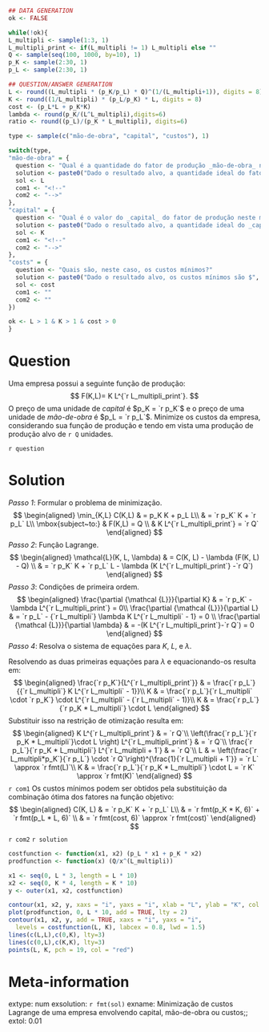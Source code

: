 ```r
## DATA GENERATION
ok <- FALSE

while(!ok){
L_multipli <- sample(1:3, 1)
L_multipli_print <- if(L_multipli != 1) L_multipli else "" 
Q <- sample(seq(100, 1000, by=10), 1)
p_K <- sample(2:30, 1)
p_L <- sample(2:30, 1)

## QUESTION/ANSWER GENERATION
L <- round((L_multipli * (p_K/p_L) * Q)^(1/(L_multipli+1)), digits = 8)
K <- round((1/L_multipli) * (p_L/p_K) * L, digits = 8)
cost <- (p_L*L + p_K*K)
lambda <- round(p_K/(L^L_multipli),digits=6)
ratio <- round((p_L)/(p_K * L_multipli), digits=6)

type <- sample(c("mão-de-obra", "capital", "custos"), 1)

switch(type,
"mão-de-obra" = {
  question <- "Qual é a quantidade do fator de produção _mão-de-obra_ neste mínimo?"
  solution <- paste0("Dado o resultado alvo, a quantidade ideal do fator de produção _mão-de-obra_ é $L = ", fmt(L), "$.")
  sol <- L
  com1 <- "<!--"
  com2 <- "-->"
},
"capital" = {
  question <- "Qual é o valor do _capital_ do fator de produção neste mínimo?"
  solution <- paste0("Dado o resultado alvo, a quantidade ideal do _capital_ do fator de produção é $K = ", fmt(K), "$.")
  sol <- K
  com1 <- "<!--"
  com2 <- "-->"
},
"costs" = {
  question <- "Quais são, neste caso, os custos mínimos?"
  solution <- paste0("Dado o resultado alvo, os custos mínimos são $", fmt(cost), "$.")
  sol <- cost
  com1 <- ""
  com2 <- ""
})

ok <- L > 1 & K > 1 & cost > 0
}
```

Question
========

Uma empresa possui a seguinte função de produção:
$$
F(K,L)= K L^{`r L_multipli_print`}.
$$
O preço de uma unidade de _capital_ é $p_K = `r p_K`$ 
e o preço de uma unidade de _mão-de-obra_ é $p_L = `r p_L`$.
Minimize os custos da empresa, considerando sua função de produção e tendo em vista uma produção de produção alvo de `r Q` unidades.

`r question`

Solution
========
_Passo 1_: Formular o problema de minimização.
$$
\begin{aligned}
\min_{K,L} C(K,L) & = p_K K + p_L L\\
 & = `r p_K` K + `r p_L` L\\
\mbox{subject~to:} &  F(K,L) = Q \\
& K L^{`r L_multipli_print`} = `r Q` 
\end{aligned}
$$
_Passo 2_: Função Lagrange.
$$
\begin{aligned}
\mathcal{L}(K, L, \lambda) & = C(K, L) - \lambda (F(K, L) - Q) \\
  & = `r p_K` K + `r p_L` L - \lambda (K L^{`r L_multipli_print`} -`r Q`)
\end{aligned}
$$
_Passo 3_: Condições de primeira ordem.
$$
\begin{aligned}
\frac{\partial {\mathcal {L}}}{\partial K} & = `r p_K` - \lambda L^{`r L_multipli_print`} = 0\\
\frac{\partial {\mathcal {L}}}{\partial L} & = `r p_L` - {`r L_multipli`} \lambda K L^{`r L_multipli` - 1} = 0 \\
\frac{\partial {\mathcal {L}}}{\partial \lambda} & = -(K L^{`r L_multipli_print`}-`r Q`) = 0
\end{aligned}
$$
_Passo 4_: Resolva o sistema de equações para $K$, $L$, e $\lambda$.

Resolvendo as duas primeiras equações para $\lambda$ e equacionando-os resulta em:
$$
\begin{aligned}
\frac{`r p_K`}{L^{`r L_multipli_print`}} & = \frac{`r p_L`}{{`r L_multipli`} K L^{`r L_multipli` - 1}}\\
K & = \frac{`r p_L`}{`r L_multipli` \cdot `r p_K`} \cdot L^{`r L_multipli` - (`r L_multipli` - 1)}\\
K & = \frac{`r p_L`}{`r p_K * L_multipli`} \cdot L
\end{aligned}
$$
Substituir isso na restrição de otimização resulta em:
$$
\begin{aligned}
K L^{`r L_multipli_print`} & = `r Q`\\
\left(\frac{`r p_L`}{`r p_K * L_multipli`}\cdot L \right) L^{`r L_multipli_print`} & = `r Q`\\
\frac{`r p_L`}{`r p_K * L_multipli`} L^{`r L_multipli + 1`} & = `r Q`\\
L & = \left(\frac{`r L_multipli*p_K`}{`r p_L`} \cdot `r Q`\right)^{\frac{1}{`r L_multipli + 1`}} = `r L` \approx `r fmt(L)`\\
K & = \frac{`r p_L`}{`r p_K * L_multipli`} \cdot L = `r K` \approx `r fmt(K)`
\end{aligned}
$$
`r com1`
Os custos mínimos podem ser obtidos pela substituição da combinação ótima dos fatores na função objetivo:
$$
\begin{aligned}
C(K, L) & = `r p_K` K + `r p_L` L\\
        & = `r fmt(p_K * K, 6)` + `r fmt(p_L * L, 6)` \\
        & = `r fmt(cost, 6)` \approx `r fmt(cost)`
\end{aligned}
$$
`r com2`
`r solution`
\
```r
costfunction <- function(x1, x2) (p_L * x1 + p_K * x2)
prodfunction <- function(x) (Q/x^(L_multipli))

x1 <- seq(0, L * 3, length = L * 10)
x2 <- seq(0, K * 4, length = K * 10)
y <- outer(x1, x2, costfunction)

contour(x1, x2, y, xaxs = "i", yaxs = "i", xlab = "L", ylab = "K", col = "gray")
plot(prodfunction, 0, L * 10, add = TRUE, lty = 2)
contour(x1, x2, y, add = TRUE, xaxs = "i", yaxs = "i",
  levels = costfunction(L, K), labcex = 0.8, lwd = 1.5)
lines(c(L,L),c(0,K), lty=3)
lines(c(0,L),c(K,K), lty=3)
points(L, K, pch = 19, col = "red")
```


Meta-information
================
extype: num
exsolution: `r fmt(sol)`
exname: Minimização de custos Lagrange de uma empresa envolvendo capital, mão-de-obra ou custos;;
extol: 0.01
